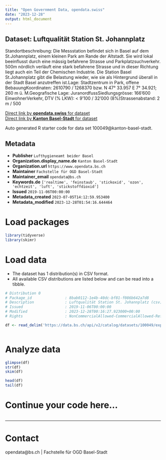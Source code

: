 ```yaml
---
title: "Open Government Data, opendata.swiss"
date: "2023-12-28"
output: html_document
---
```


## Dataset: Luftqualität Station St. Johannplatz

Standortbeschreibung: Die Messstation befindet sich in Basel auf dem St.Johannplatz, einem kleinen Park am Rande der Altstadt. Sie wird lokal beeinflusst durch eine mässig befahrene Strasse und Parkplatzsuchverkehr. 500m nördlich verläuft eine stark befahrene Strasse und in dieser Richtung liegt auch ein Teil der Chemischen Industrie. Die Station Basel St.Johannplatz gibt die Belastung wieder, wie sie als Hintergrund überall in der Stadt Basel anzutreffen ist.Lage: Stadtzentrum in Park, offene BebauungKoordinaten: 2610790 / 1268370 bzw. N 47° 33.957 E 7° 34.921; 260 m ü. M.Geografische Lage: JuranordfussSiedlungsgrösse: 166'600 EinwohnerVerkehr, DTV (% LKW): < 9'100 / 32'000 (8%)Strassenabstand: 2 m / 500

[Direct link by **opendata.swiss** for dataset](https://opendata.swiss/de/dataset/luftqualitat-station-st-johannplatz)<br>
[Direct link by **Kanton Basel-Stadt** for dataset](https://data.bs.ch/explore/dataset/100049/)

Auto generated R starter code for data set 100049@kanton-basel-stadt.

## Metadata

- **Publisher** `Lufthygieneamt beider Basel`
- **Organization.display_name.de** `Kanton Basel-Stadt`
- **Organization.url** `https://www.opendata.bs.ch`
- **Maintainer** `Fachstelle für OGD Basel-Stadt`
- **Maintainer_email** `opendata@bs.ch`
- **Keywords.de** `['realtime', 'feinstaub', 'stickoxid', 'ozon', 'echtzeit', 'luft', 'stickstoffdioxid']`
- **Issued** `2019-11-06T00:00:00`
- **Metadata_created** `2023-07-05T14:12:59.953400`
- **Metadata_modified** `2023-12-28T01:54:16.644464`


# Load packages

```r

library(tidyverse)
library(skimr)

```

# Load data

-   The dataset has 1 distribution(s) in CSV format.
-   All available CSV distributions are listed below and can be read into a tibble.

```r

# Distribution 0
# Package_id               : 8bab0112-1e4b-40dc-bf81-f086b642a7d8
# Description              : Luftqualität Station St. Johannplatz (csv)
# Issued                   : 2019-11-06T00:00:00
# Modified                 : 2023-12-28T00:16:27.923000+00:00
# Rights                   : NonCommercialAllowed-CommercialAllowed-ReferenceRequired

df <- read_delim('https://data.bs.ch/api/v2/catalog/datasets/100049/exports/csv')



```

# Analyze data

```r

glimpse(df)
str(df)
skim(df)

head(df)
tail(df)

```

# Continue your code here...

```r

```

------------------------------------------------------------------------

# Contact

opendata@bs.ch | Fachstelle für OGD Basel-Stadt
